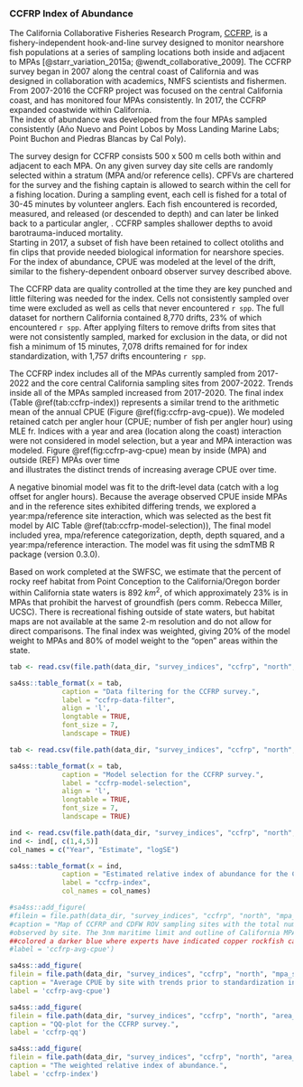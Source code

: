 ### CCFRP Index of Abundance {#ccfrp-index}

The California Collaborative Fisheries Research Program, [CCFRP](https://www.mlml.calstate.edu/ccfrp/), 
is a fishery-independent 
hook-and-line survey designed to monitor nearshore fish populations at a series of sampling 
locations both inside and adjacent to MPAs 
[@starr_variation_2015a; @wendt_collaborative_2009].  The CCFRP survey began in 
2007 along the central coast of California and was designed in collaboration 
with academics, NMFS scientists and fishermen. 
From 2007-2016 the CCFRP project was focused on the central California coast,
and has monitored four MPAs consistently. In 2017, the CCFRP expanded coastwide within California.  
The index of abundance was developed from the four MPAs sampled consistently 
(A&ntilde;o Nuevo and Point Lobos 
by Moss Landing Marine Labs; Point Buchon and Piedras Blancas by Cal Poly).

The survey design for CCFRP consists 500 x 500 m cells both within and 
adjacent to each MPA. On any given survey day site cells are randomly 
selected within a stratum (MPA and/or reference cells).  CPFVs are chartered 
for the survey and the fishing captain is allowed to search within the cell for 
a fishing location.  During a sampling event, each cell is fished for a total of 
30-45 minutes by volunteer anglers. Each fish encountered is recorded, measured, 
and released (or descended to depth) and can later be linked back to a particular angler, . 
 CCFRP samples shallower depths to avoid barotrauma-induced mortality.  
 Starting in 2017, a subset of fish have been retained to collect otoliths and fin 
clips that provide needed biological information for nearshore species. For the 
index of abundance, CPUE was modeled at the level of the drift, similar to the 
fishery-dependent onboard observer survey described above.

The CCFRP data are quality controlled at the time they are key punched and little 
filtering was needed for the index. 
Cells not consistently sampled over time were excluded as well as cells that never 
encountered `r spp`.
The full dataset for northern California contained 8,770 drifts, 23% of which encountered 
`r spp`.  After applying filters to remove drifts from sites that were not consistently sampled,
marked for exclusion in the data, or did not fish a minimum of 15 minutes, 7,078 drifts remained for 
for index standardization, with 1,757 drifts encountering `r spp`.

The CCFRP index includes all of the MPAs currently sampled from 2017-2022 and the core central California sampling sites 
from 2007-2022. Trends inside all of the MPAs sampled increased from 2017-2020. The final index (Table \@ref(tab:ccfrp-index)) 
represents a similar trend to the arithmetic mean of the annual CPUE (Figure \@ref(fig:ccfrp-avg-cpue)).
We modeled retained catch per angler hour (CPUE; number of fish per angler hour) 
using MLE fr. Indices with a year and area (location along the coast) interaction were not 
considered in model selection, but a year and MPA interaction was modeled. Figure \@ref(fig:ccfrp-avg-cpue)
mean by inside (MPA) and outside (REF) MPAs over time  
and illustrates the distinct trends of increasing average CPUE over time.

A negative binomial model was fit to the drift-level data (catch with a log offset for angler 
hours). Because the average observed CPUE inside MPAs and in the reference sites exhibited 
differing trends, we explored a year:mpa/reference site interaction, which was selected as the best 
fit model by AIC Table \@ref(tab:ccfrp-model-selection)), The final model included
yrea, mpa/reference categorization, depth, depth squared, and a year:mpa/reference interaction. 
The model was fit using the sdmTMB R package (version 0.3.0). 

Based on work completed at the SWFSC, we estimate that the percent of rocky reef habitat from Point Conception to the California/Oregon border within California state waters is 892 $km^2$, of which approximately 23% is in MPAs that prohibit the harvest of groundfish (pers comm. Rebecca Miller, UCSC). There is recreational fishing outside of state waters, but habitat maps are not available at the same 2-m resolution and do not allow for direct comparisons. The final index was weighted, giving 20% of the model weight to MPAs and 80% of model 
weight to the "open" areas within the state.



```r

tab <- read.csv(file.path(data_dir, "survey_indices", "ccfrp", "north", "dataFilters.csv"))

sa4ss::table_format(x = tab,
             caption = "Data filtering for the CCFRP survey.",
             label = "ccfrp-data-filter",
             align = 'l',
             longtable = TRUE,
             font_size = 7,
             landscape = TRUE)                         
```

\newpage

```r

tab <- read.csv(file.path(data_dir, "survey_indices", "ccfrp", "north", "model_selection.csv"))

sa4ss::table_format(x = tab,
             caption = "Model selection for the CCFRP survey.",
             label = "ccfrp-model-selection",
             align = 'l',
             longtable = TRUE,
             font_size = 7,
             landscape = TRUE)                         
```

\newpage

```r

ind <- read.csv(file.path(data_dir, "survey_indices", "ccfrp", "north", "area_weighted", "index_forSS.csv"))
ind <- ind[, c(1,4,5)]
col_names = c("Year", "Estimate", "logSE")

sa4ss::table_format(x = ind,
             caption = "Estimated relative index of abundance for the CCFRP survey.",
             label = "ccfrp-index",
             col_names = col_names)                         
```

\newpage

\FloatBarrier

```r
#sa4ss::add_figure(
#filein = file.path(data_dir, "survey_indices", "ccfrp", "north", "mpa_site_cpue.png"), 
#caption = "Map of CCFRP and CDFW ROV sampling sites with the total number of copper rockfish 
#observed by site. The 3nm maritime limit and outline of California MPAs are also shown.  The CDFW blocks are 
##colored a darker blue where experts have indicated copper rockfish can be found.",
#label = 'ccfrp-avg-cpue')
```

\FloatBarrier
\newpage

```r
sa4ss::add_figure(
filein = file.path(data_dir, "survey_indices", "ccfrp", "north", "mpa_site_cpue.png"), 
caption = "Average CPUE by site with trends prior to standardization in the MPA and REF areas.",
label = 'ccfrp-avg-cpue')
```

\newpage
```r
sa4ss::add_figure(
filein = file.path(data_dir, "survey_indices", "ccfrp", "north", "area_weighted", "qq.png"), 
caption = "QQ-plot for the CCFRP survey.",
label = 'ccfrp-qq')
```


\newpage

```r
sa4ss::add_figure(
filein = file.path(data_dir, "survey_indices", "ccfrp", "north", "area_weighted", "Index.png"), 
caption = "The weighted relative index of abundance.",
label = 'ccfrp-index')
```


